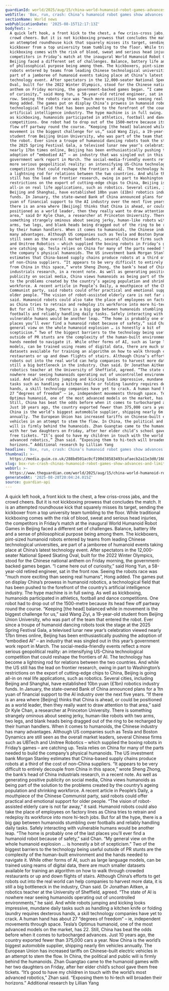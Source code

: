 ```yaml
---
guardianId: world/2025/aug/15/china-world-humanoid-robot-games-advances-limitations
webTitle: 'Box, run, crash: China’s humanoid robot games show advances and limitations'
sectionName: World news
webPublicationDate: '2025-08-15T12:17:13Z'
bodyText: >-
  A quick left hook, a front kick to the chest, a few criss-cross jabs, and the
  crowd cheers. But it is not kickboxing prowess that concludes the match. It is
  an attempted roundhouse kick that squarely misses its target, sending the
  kickboxer from a top university team tumbling to the floor. While traditional
  kickboxing comes with the risk of blood, sweat and serious head injuries, the
  competitors in Friday’s match at the inaugural World Humanoid Robot Games in
  Beijing faced a different set of challenges. Balance, battery life and a sense
  of philosophical purpose being among them. The kickboxers, pint-sized humanoid
  robots entered by teams from leading Chinese technological universities, are
  part of a jamboree of humanoid events taking place at China’s latest
  technology event. After spectators in the 12,000-seater National Speed Skating
  Oval, built for the 2022 Winter Olympics, stood for the Chinese national
  anthem on Friday morning, the government-backed games began. “I came here out
  of curiosity,” said Hong Yun, a 58-year-old retired engineer, sat in the front
  row. Seeing the robots race was “much more exciting than seeing real humans”,
  Hong added. The games put on display China’s prowess in humanoid robotics, a
  technological field that has been pushed to the forefront of the country’s
  artificial intelligence industry. The hype machine is in full swing. As well
  as kickboxing, humanoids participated in athletics, football and dance
  competitions. One robot had to drop out of the 1500-metre because its head
  flew off partway round the course. “Keeping [the head] balanced while in
  movement is the biggest challenge for us,” said Wang Ziyi, a 19-year-old
  student from Beijing Union University, who was part of the team that entered
  the robot. Ever since a troupe of humanoid dancing robots took the stage at
  the 2025 Spring Festival Gala, a televised lunar new year’s celebration viewed
  nearly 17bn times online, Beijing has been enthusiastically pushing the
  adoption of “embodied AI” – an industry that was singled out in this year’s
  government work report in March. The social-media-friendly events reflect a
  more serious geopolitical reality: an intensifying US-China technological
  competition that could reshape the frontiers of AI. The technology has become
  a lightning rod for relations between the two countries. And while the US
  still has the lead on frontier research, owing in part to Washington’s
  restrictions on the export of cutting-edge chips to China, Beijing is going
  all-in on real life applications, such as robotics. Several cities, including
  Beijing and Shanghai, have established 10bn yuan (£1bn) robotics industry
  funds. In January, the state-owned Bank of China announced plans for a 1tn
  yuan of financial support to the AI industry over the next five years. “If
  there is an area where [Beijing] thinks that China is ahead, or could be
  positioned as a world leader, then they really want to draw attention to that
  area,” said Dr Kyle Chan, a researcher at Princeton University. There is
  something strangely ominous about seeing jerky, human-like robots with two
  arms, two legs, and blank heads being dragged out of the ring to be recharged
  by their human handlers. When it comes to humanoids, the Chinese industry has
  many advantages. Although US companies such as Tesla and Boston Dynamics are
  still seen as the overall market leaders, several Chinese firms such as UBTech
  and Unitree Robotics – which supplied the boxing robots in Friday’s games –
  are catching up. Tesla relies on China for many of the parts needed to build
  the company’s physical humanoids. The US investment bank Morgan Stanley
  estimates that China-based supply chains produce robots at a third of the cost
  of non-China suppliers. “It appears to be very difficult to entirely decouple
  from China in this space,” wrote Sheng Zhong, the bank’s head of China
  industrials research, in a recent note. As well as generating positive
  publicity on social media, China views humanoids as being part of the solution
  to the problems created by the country’s ageing population and shrinking
  workforce. A recent article in People’s Daily, a mouthpiece of the Chinese
  Communist party, said robots could offer practical and emotional support for
  older people. “The vision of robot-assisted elderly care is not far away,” it
  said. Humanoid robots could also take the place of employees on factory lines
  as China tries to retrain and redeploy its workforce into more hi-tech jobs.
  But for all the hype, there is a big gap between humanoids stumbling over
  footballs and reliably handling daily tasks. Safely interacting with
  vulnerable humans would be another leap. “The home is probably one of the last
  places you’ll ever find a humanoid robot because of safety,” said Chan. “My
  general view on the whole humanoid explosion … is honestly a bit of
  scepticism.” Two of the biggest barriers to the technology being useful
  outside of PR stunts are the complexity of the human-built environment and the
  hands needed to navigate it. While other forms of AI, such as large language
  models, can be trained using reams of digital data, there are much smaller
  datasets available for training an algorithm on how to walk through crowded
  restaurants or up and down flights of stairs. Although China’s efforts to get
  robots out into the real world can help companies to harvest more data, it is
  still a big bottleneck in the industry, Chan said. Dr Jonathan Aitken, a
  robotics teacher at the University of Sheffield, agreed. “The state of AI is
  nowhere near seeing humanoids operating out of uncontrolled environments,” he
  said. And while robots jumping and kicking looks impressive, mundane daily
  tasks such as handling a kitchen knife or folding laundry requires dexterous
  hands, a skill technology companies have yet to crack. A human hand has about
  27 “degrees of freedom” – ie, independent movements through space. Tesla’s
  Optimus humanoid, one of the most advanced models on the market, has 22.
  Still, China has beat the odds before when it comes to turbocharged advances.
  Just 10 years ago, the country exported fewer than 375,000 cars a year. Now
  China is the world’s biggest automobile supplier, shipping nearly 6m vehicles
  annually. The European Union has increased tariffs on Chinese-built electric
  vehicles in an attempt to stem the flow. In China, the political and public
  will is firmly behind the humanoids. Zhan Guangtao came to the humanoid games
  with her two daughters on Friday, after her elder child’s school gave them
  free tickets. “It’s good to have my children in touch with the world’s most
  advanced robotics,” Zhan said. “Exposing them to hi-tech will broaden their
  horizons.” Additional research by Lillian Yang
headline: 'Box, run, crash: China’s humanoid robot games show advances and limitations'
thumbnail: >-
  https://media.guim.co.uk/288bd501ac0cf190d38583493cafaecb2a11e3d0/1601_766_5515_4414/500.jpg
slug: box-run-crash-chinas-humanoid-robot-games-show-advances-and-limitations
webUrl: >-
  https://www.theguardian.com/world/2025/aug/15/china-world-humanoid-robot-games-advances-limitations
generatedAt: '2025-08-28T20:04:24.015Z'
source: guardian-api
---
```

A quick left hook, a front kick to the chest, a few criss-cross jabs, and the crowd cheers. But it is not kickboxing prowess that concludes the match. It is an attempted roundhouse kick that squarely misses its target, sending the kickboxer from a top university team tumbling to the floor. While traditional kickboxing comes with the risk of blood, sweat and serious head injuries, the competitors in Friday’s match at the inaugural World Humanoid Robot Games in Beijing faced a different set of challenges. Balance, battery life and a sense of philosophical purpose being among them. The kickboxers, pint-sized humanoid robots entered by teams from leading Chinese technological universities, are part of a jamboree of humanoid events taking place at China’s latest technology event. After spectators in the 12,000-seater National Speed Skating Oval, built for the 2022 Winter Olympics, stood for the Chinese national anthem on Friday morning, the government-backed games began. “I came here out of curiosity,” said Hong Yun, a 58-year-old retired engineer, sat in the front row. Seeing the robots race was “much more exciting than seeing real humans”, Hong added. The games put on display China’s prowess in humanoid robotics, a technological field that has been pushed to the forefront of the country’s artificial intelligence industry. The hype machine is in full swing. As well as kickboxing, humanoids participated in athletics, football and dance competitions. One robot had to drop out of the 1500-metre because its head flew off partway round the course. “Keeping [the head] balanced while in movement is the biggest challenge for us,” said Wang Ziyi, a 19-year-old student from Beijing Union University, who was part of the team that entered the robot. Ever since a troupe of humanoid dancing robots took the stage at the 2025 Spring Festival Gala, a televised lunar new year’s celebration viewed nearly 17bn times online, Beijing has been enthusiastically pushing the adoption of “embodied AI” – an industry that was singled out in this year’s government work report in March. The social-media-friendly events reflect a more serious geopolitical reality: an intensifying US-China technological competition that could reshape the frontiers of AI. The technology has become a lightning rod for relations between the two countries. And while the US still has the lead on frontier research, owing in part to Washington’s restrictions on the export of cutting-edge chips to China, Beijing is going all-in on real life applications, such as robotics. Several cities, including Beijing and Shanghai, have established 10bn yuan (£1bn) robotics industry funds. In January, the state-owned Bank of China announced plans for a 1tn yuan of financial support to the AI industry over the next five years. “If there is an area where [Beijing] thinks that China is ahead, or could be positioned as a world leader, then they really want to draw attention to that area,” said Dr Kyle Chan, a researcher at Princeton University. There is something strangely ominous about seeing jerky, human-like robots with two arms, two legs, and blank heads being dragged out of the ring to be recharged by their human handlers. When it comes to humanoids, the Chinese industry has many advantages. Although US companies such as Tesla and Boston Dynamics are still seen as the overall market leaders, several Chinese firms such as UBTech and Unitree Robotics – which supplied the boxing robots in Friday’s games – are catching up. Tesla relies on China for many of the parts needed to build the company’s physical humanoids. The US investment bank Morgan Stanley estimates that China-based supply chains produce robots at a third of the cost of non-China suppliers. “It appears to be very difficult to entirely decouple from China in this space,” wrote Sheng Zhong, the bank’s head of China industrials research, in a recent note. As well as generating positive publicity on social media, China views humanoids as being part of the solution to the problems created by the country’s ageing population and shrinking workforce. A recent article in People’s Daily, a mouthpiece of the Chinese Communist party, said robots could offer practical and emotional support for older people. “The vision of robot-assisted elderly care is not far away,” it said. Humanoid robots could also take the place of employees on factory lines as China tries to retrain and redeploy its workforce into more hi-tech jobs. But for all the hype, there is a big gap between humanoids stumbling over footballs and reliably handling daily tasks. Safely interacting with vulnerable humans would be another leap. “The home is probably one of the last places you’ll ever find a humanoid robot because of safety,” said Chan. “My general view on the whole humanoid explosion … is honestly a bit of scepticism.” Two of the biggest barriers to the technology being useful outside of PR stunts are the complexity of the human-built environment and the hands needed to navigate it. While other forms of AI, such as large language models, can be trained using reams of digital data, there are much smaller datasets available for training an algorithm on how to walk through crowded restaurants or up and down flights of stairs. Although China’s efforts to get robots out into the real world can help companies to harvest more data, it is still a big bottleneck in the industry, Chan said. Dr Jonathan Aitken, a robotics teacher at the University of Sheffield, agreed. “The state of AI is nowhere near seeing humanoids operating out of uncontrolled environments,” he said. And while robots jumping and kicking looks impressive, mundane daily tasks such as handling a kitchen knife or folding laundry requires dexterous hands, a skill technology companies have yet to crack. A human hand has about 27 “degrees of freedom” – ie, independent movements through space. Tesla’s Optimus humanoid, one of the most advanced models on the market, has 22. Still, China has beat the odds before when it comes to turbocharged advances. Just 10 years ago, the country exported fewer than 375,000 cars a year. Now China is the world’s biggest automobile supplier, shipping nearly 6m vehicles annually. The European Union has increased tariffs on Chinese-built electric vehicles in an attempt to stem the flow. In China, the political and public will is firmly behind the humanoids. Zhan Guangtao came to the humanoid games with her two daughters on Friday, after her elder child’s school gave them free tickets. “It’s good to have my children in touch with the world’s most advanced robotics,” Zhan said. “Exposing them to hi-tech will broaden their horizons.” Additional research by Lillian Yang
